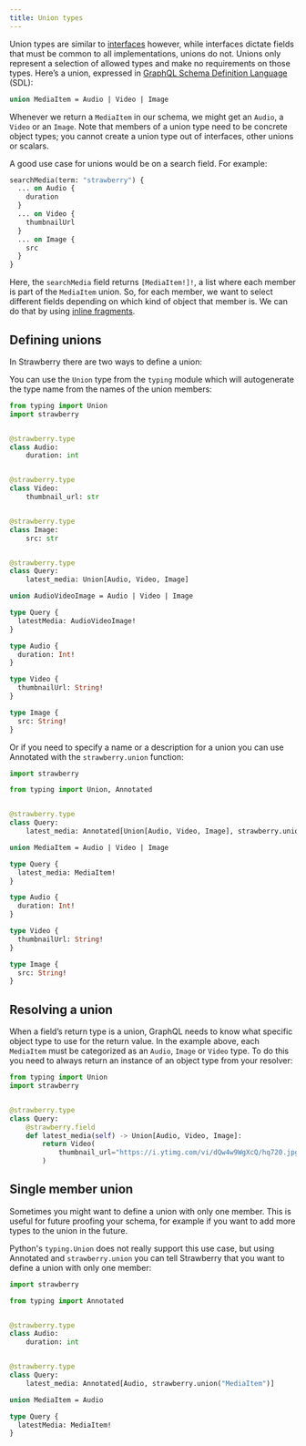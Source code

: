 ```yaml
---
title: Union types
---
```



Union types are similar to [interfaces](/docs/types/interfaces) however, while
interfaces dictate fields that must be common to all implementations, unions do
not. Unions only represent a selection of allowed types and make no requirements
on those types. Here’s a union, expressed in
[GraphQL Schema Definition Language](https://graphql.org/learn/schema/#type-language)
(SDL):

```graphql
union MediaItem = Audio | Video | Image
```

Whenever we return a `MediaItem` in our schema, we might get an `Audio`, a
`Video` or an `Image`. Note that members of a union type need to be concrete
object types; you cannot create a union type out of interfaces, other unions or
scalars.

A good use case for unions would be on a search field. For example:

```graphql
searchMedia(term: "strawberry") {
  ... on Audio {
    duration
  }
  ... on Video {
    thumbnailUrl
  }
  ... on Image {
    src
  }
}
```

Here, the `searchMedia` field returns `[MediaItem!]!`, a list where each member
is part of the `MediaItem` union. So, for each member, we want to select
different fields depending on which kind of object that member is. We can do
that by using
[inline fragments](https://graphql.org/learn/queries/#inline-fragments).

## Defining unions

In Strawberry there are two ways to define a union:

You can use the `Union` type from the `typing` module which will autogenerate
the type name from the names of the union members:

<CodeGrid>

```python
from typing import Union
import strawberry


@strawberry.type
class Audio:
    duration: int


@strawberry.type
class Video:
    thumbnail_url: str


@strawberry.type
class Image:
    src: str


@strawberry.type
class Query:
    latest_media: Union[Audio, Video, Image]
```

```graphql
union AudioVideoImage = Audio | Video | Image

type Query {
  latestMedia: AudioVideoImage!
}

type Audio {
  duration: Int!
}

type Video {
  thumbnailUrl: String!
}

type Image {
  src: String!
}
```

</CodeGrid>

Or if you need to specify a name or a description for a union you can use
Annotated with the `strawberry.union` function:

<CodeGrid>

```python
import strawberry

from typing import Union, Annotated


@strawberry.type
class Query:
    latest_media: Annotated[Union[Audio, Video, Image], strawberry.union("MediaItem")]
```

```graphql
union MediaItem = Audio | Video | Image

type Query {
  latest_media: MediaItem!
}

type Audio {
  duration: Int!
}

type Video {
  thumbnailUrl: String!
}

type Image {
  src: String!
}
```

</CodeGrid>

## Resolving a union

When a field’s return type is a union, GraphQL needs to know what specific
object type to use for the return value. In the example above, each `MediaItem`
must be categorized as an `Audio`, `Image` or `Video` type. To do this you need
to always return an instance of an object type from your resolver:

```python
from typing import Union
import strawberry


@strawberry.type
class Query:
    @strawberry.field
    def latest_media(self) -> Union[Audio, Video, Image]:
        return Video(
            thumbnail_url="https://i.ytimg.com/vi/dQw4w9WgXcQ/hq720.jpg",
        )
```

## Single member union

Sometimes you might want to define a union with only one member. This is useful
for future proofing your schema, for example if you want to add more types to
the union in the future.

Python's `typing.Union` does not really support this use case, but using
Annotated and `strawberry.union` you can tell Strawberry that you want to define
a union with only one member:

<CodeGrid>

```python
import strawberry

from typing import Annotated


@strawberry.type
class Audio:
    duration: int


@strawberry.type
class Query:
    latest_media: Annotated[Audio, strawberry.union("MediaItem")]
```

```graphql
union MediaItem = Audio

type Query {
  latestMedia: MediaItem!
}
```

</CodeGrid>
